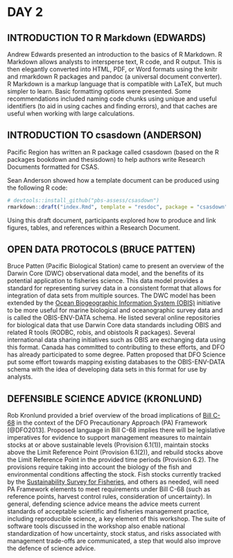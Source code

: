 # DAY 2

## INTRODUCTION TO R Markdown (EDWARDS)

Andrew Edwards presented an introduction to the basics of R Markdown. R Markdown
allows analysts to intersperse text, R code, and R output. This is then
elegantly converted into HTML, PDF, or Word formats using the knitr and
rmarkdown R packages and pandoc (a universal document converter). R Markdown is
a markup language that is compatible with LaTeX, but much simpler to learn.
Basic formatting options were presented. Some recommendations included naming
code chunks using unique and useful identifiers (to aid in using caches and
finding errors), and that caches are useful when working with large calculations.

## INTRODUCTION TO csasdown (ANDERSON)

Pacific Region has written an R package called csasdown (based on the R packages
bookdown and thesisdown) to help authors write Research Documents formatted for
CSAS.

Sean Anderson showed how a template document can be produced using the following
R code:

```r
# devtools::install_github("pbs-assess/csasdown")
rmarkdown::draft("index.Rmd", template = "resdoc", package = "csasdown")
```

Using this draft document, participants explored how to produce and link
figures, tables, and references within a Research Document.

## OPEN DATA PROTOCOLS (BRUCE PATTEN)

Bruce Patten (Pacific Biological Station) came to present 
an overview of the Darwin Core (DWC) observational data model,
and the benefits of its potential application to fisheries science. This data
model provides a standard for representing survey data in a consistent format
that allows for integration of data sets from multiple sources. The DWC model
has been extended by the [Ocean Biogeographic Information System
(OBIS)](http://www.iobis.org) initiative to be more useful for marine biological
and oceanographic survey data and is called the OBIS-ENV-DATA schema. He listed
several online repositories for biological data that use Darwin Core data
standards including OBIS and related R tools (RODBC, robis, and obistools R
packages). Several international data sharing initiatives such as OBIS are
exchanging data using this format. Canada has committed to contributing to
these efforts, and DFO has already participated to some degree. Patten proposed 
that DFO Science put some effort towards mapping existing databases to the 
OBIS-ENV-DATA schema with the idea of developing data sets in this format for 
use by analysts.

## DEFENSIBLE SCIENCE ADVICE (KRONLUND)

Rob Kronlund provided a brief overview of the broad implications of 
[Bill C-68](http://www.parl.ca/DocumentViewer/en/42-1/bill/C-68/third-reading)
in the context of the DFO Precautionary Approach (PA) Framework [@DFO2013]. 
Proposed language in Bill C-68 implies
there will be legislative imperatives for evidence to support management
measures to maintain stocks at or above sustainable levels (Provision 6.1(1)),
maintain stocks above the Limit Reference Point (Provision 6.1(2)), and rebuild
stocks above the Limit Reference Point in the provided time periods (Provision
6.2). The provisions require taking into account the biology of the fish and
environmental conditions affecting the stock. Fish stocks currently tracked by
the [Sustainability Survey for
Fisheries](http://www.dfo-mpo.gc.ca/reports-rapports/regs/sff-cpd/survey-sondage/index-en.html), 
and others as needed, will need PA Framework elements to meet requirements under
Bill C-68 (such as reference points, harvest control rules, consideration of
uncertainty). In general, defending science advice means the advice meets
current standards of acceptable scientific and fisheries management practice,
including reproducible science, a key element of this workshop. The suite of
software tools discussed in the workshop also enable national standardization
of how uncertainty, stock status, and risks associated with management
trade-offs are communicated, a step that would also improve the defence of
science advice.

